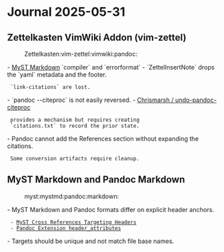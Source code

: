 = Journal 2025-05-31 =

== Zettelkasten VimWiki Addon (vim-zettel) ==
:Zettelkasten:vim-zettel:vimwiki:pandoc:

- [[/diary/2025-04-27#mystmd|MyST Markdown]] `compiler` and `errorformat`
- `ZettelInsertNote` drops the `yaml` metadata and the footer.
  `link-citations` are lost.
- `pandoc --citeproc` is not easily reversed.
- [[https://github.com/Chrismarsh/undo-pandoc-citeproc|Chrismarsh / undo-pandoc-citeproc]]
  provides a mechanism but requires creating
  `citations.txt` to record the prior state.
- Pandoc cannot add the References section without expanding the citations.
  Some conversion artifacts require cleanup.

{{{vim
let g:pandoc#compiler#arguments = "--to=markdown "
      \ .. "--from=markdown-header_attributes"
      \ ..    "+wikilinks_title_after_pipe-task_lists-citations "
      \ .. "--wrap=preserve --standalone --citeproc"

compiler! pandoc

make % -o %
" --to=markdown escapes @xyz, [@xyz] and tasks [X]

Format
" Prettier lower cases [X]

function pandoc#unescape_markdown() abort
  " Suppress :he E486.
  " Remove backslash from \[@abc\] and \@abc.
  %substitute/\\\[\(@.\{-1,}\)\\]/[\1]/ge
  %substitute/\\@/@/ge
  " Remove backslash and uppercase \[x\].
  %substitute/\\\[x\\]/[X]/e
  " Prettier lower cases [X]
  call CocAction('format')
  %substitute/\(\[x]\)/\U\1/Ie
endfunction
}}}

== MyST Markdown and Pandoc Markdown ==
:myst:mystmd:pandoc:markdown:

- MyST Markdown and Pandoc formats differ on explicit header anchors.
  - [[https://mystmd.org/guide/cross-references#targeting-headers|MyST Cross References Targeting Headers]]
  - [[https://pandoc.org/MANUAL.html#extension-header_attributes|Pandoc Extension header_attributes]]
- Targets should be unique and not match file base names.

{{{bash
myst build --site

⚠️  20230929-1034.md:26 Linking "index-structure-or-hub-notes" to an implicit heading reference, best practice is to create an explicit reference.
⚠️  CRDA_notes.md:54 No target for internal reference "#20250528-1430" was found.
}}}

{{{vim
" Make #ref unique.
let b:uniq = rand()
%s/\(#\d\{8\}-\d\{4\}\)/\=submatch(1) .. "-" .. b:uniq/

" Convert ATX header attribute to MyST anchor.
%s/\(^#\{1,\}\s.\{1,\}\)\s{#\(.\{1,\}\)}/(\2)=\r\1/
}}}

{{{markdown
(index-structure-or-hub-notes)=

## Index, Structure or Hub Notes

MyST format.

## Index, Structure or Hub Notes {#index-structure-or-hub-notes}

Pandoc format.

## Internal Reference

[NEDO-10527](#20250528-1430-1051592359).

(#20250528-1430-1051592359)=

## NEDO-10527 {#20250528-1430-1051592359}

Target.
}}}
